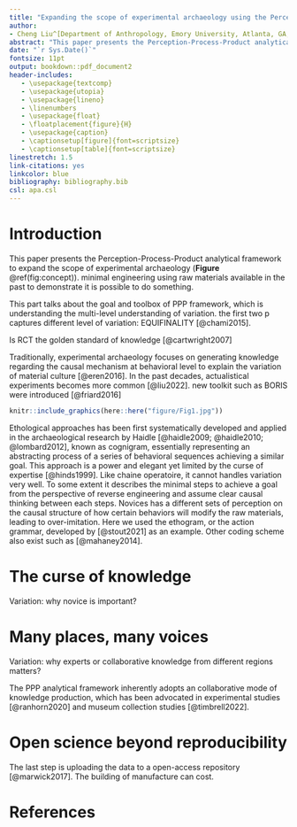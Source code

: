 ```yaml
---
title: "Expanding the scope of experimental archaeology using the Perception-Process-Product analytical framework"
author: 
- Cheng Liu^[Department of Anthropology, Emory University, Atlanta, GA, USA; raylc1996@outlook.com]
abstract: "This paper presents the Perception-Process-Product analytical framework to expand the scope of experimental archaeology. \\par \\textbf{Keywords:} Experimental archaeology; Ethological analysis; Ethnographical analysis; Collaborative knowledge production"
date: "`r Sys.Date()`"
fontsize: 11pt
output: bookdown::pdf_document2
header-includes:
   - \usepackage{textcomp}
   - \usepackage{utopia}
   - \usepackage{lineno}
   - \linenumbers
   - \usepackage{float}
   - \floatplacement{figure}{H}
   - \usepackage{caption}
   - \captionsetup[figure]{font=scriptsize}
   - \captionsetup[table]{font=scriptsize}
linestretch: 1.5
link-citations: yes
linkcolor: blue
bibliography: bibliography.bib
csl: apa.csl
---
```


# Introduction

This paper presents the Perception-Process-Product analytical framework to expand the scope of experimental archaeology (**Figure** \@ref(fig:concept)). minimal engineering using raw materials available in the past to demonstrate it is possible to do something.

This part talks about the goal and toolbox of PPP framework, which is understanding the multi-level understanding of variation. the first two p captures different level of variation: EQUIFINALITY [@chami2015].

Is RCT the golden standard of knowledge [@cartwright2007]

Traditionally, experimental archaeology focuses on generating knowledge regarding the causal mechanism at behavioral level to explain the variation of material culture [@eren2016]. In the past decades, actualistical experiments becomes more common [@liu2022]. new toolkit such as BORIS were introduced [@friard2016]

```r
knitr::include_graphics(here::here("figure/Fig1.jpg"))
```

Ethological approaches has been first systematically developed and applied in the archaeological research by Haidle [@haidle2009; @haidle2010; @lombard2012], known as cognigram, essentially representing an abstracting process of a series of behavioral sequences achieving a similar goal. This approach is a power and elegant yet limited by the curse of expertise [@hinds1999]. Like chaine operatoire, it cannot handles variation very well. To some extent it describes the minimal steps to achieve a goal from the perspective of reverse engineering and assume clear causal thinking between each steps. Novices has a different sets of perception on the causal structure of how certain behaviors will modify the raw materials, leading to over-imitation. Here we used the ethogram, or the action grammar, developed by [@stout2021] as an example. Other coding scheme also exist such as [@mahaney2014].

# The curse of knowledge

Variation: why novice is important?

# Many places, many voices

Variation: why experts or collaborative knowledge from different regions matters?

The PPP analytical framework inherently adopts an collaborative mode of knowledge production, which has been advocated in experimental studies [@ranhorn2020] and museum collection studies [@timbrell2022].

# Open science beyond reproducibility

The last step is uploading the data to a open-access repository [@marwick2017]. The building of manufacture can cost.

# References
